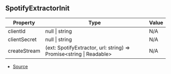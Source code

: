 ## SpotifyExtractorInit

| Property | Type | Value |
| ----------- | ----------- | ----------- |
| clientId | null \| string | N/A |
| clientSecret | null \| string | N/A |
| createStream | (ext: SpotifyExtractor, url: string) => Promise\<string \| Readable> | N/A |


- [Source](https://github.com/Androz2091/discord-player/blob/62d0fce/packages/extractor/src/extractors/SpotifyExtractor.ts#L10)
